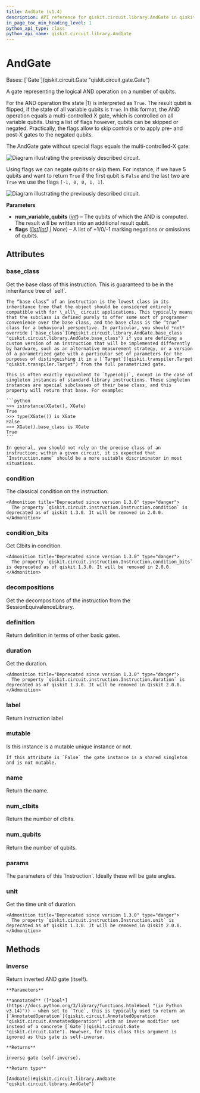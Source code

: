 ```yaml
---
title: AndGate (v1.4)
description: API reference for qiskit.circuit.library.AndGate in qiskit v1.4
in_page_toc_min_heading_level: 1
python_api_type: class
python_api_name: qiskit.circuit.library.AndGate
---
```


# AndGate

<Class id="qiskit.circuit.library.AndGate" isDedicatedPage={true} github="https://github.com/Qiskit/qiskit/tree/stable/1.4/qiskit/circuit/library/boolean_logic/quantum_and.py#L109-L204" signature="qiskit.circuit.library.AndGate(num_variable_qubits, flags=None)" modifiers="class">
  Bases: [`Gate`](qiskit.circuit.Gate "qiskit.circuit.gate.Gate")

  A gate representing the logical AND operation on a number of qubits.

  For the AND operation the state $|1\rangle$ is interpreted as `True`. The result qubit is flipped, if the state of all variable qubits is `True`. In this format, the AND operation equals a multi-controlled X gate, which is controlled on all variable qubits. Using a list of flags however, qubits can be skipped or negated. Practically, the flags allow to skip controls or to apply pre- and post-X gates to the negated qubits.

  The AndGate gate without special flags equals the multi-controlled-X gate:

  ![Diagram illustrating the previously described circuit.](/docs/images/api/qiskit/1.4/qiskit-circuit-library-AndGate-1.avif)

  Using flags we can negate qubits or skip them. For instance, if we have 5 qubits and want to return `True` if the first qubit is `False` and the last two are `True` we use the flags `[-1, 0, 0, 1, 1]`.

  ![Diagram illustrating the previously described circuit.](/docs/images/api/qiskit/1.4/qiskit-circuit-library-AndGate-2.avif)

  **Parameters**

  *   **num\_variable\_qubits** ([*int*](https://docs.python.org/3/library/functions.html#int "(in Python v3.14)")) – The qubits of which the AND is computed. The result will be written into an additional result qubit.
  *   **flags** ([*list*](https://docs.python.org/3/library/stdtypes.html#list "(in Python v3.14)")*\[*[*int*](https://docs.python.org/3/library/functions.html#int "(in Python v3.14)")*] | None*) – A list of +1/0/-1 marking negations or omissions of qubits.

  ## Attributes

  ### base\_class

  <Attribute id="qiskit.circuit.library.AndGate.base_class">
    Get the base class of this instruction. This is guaranteed to be in the inheritance tree of `self`.

    The “base class” of an instruction is the lowest class in its inheritance tree that the object should be considered entirely compatible with for \_all\_ circuit applications. This typically means that the subclass is defined purely to offer some sort of programmer convenience over the base class, and the base class is the “true” class for a behavioral perspective. In particular, you should *not* override [`base_class`](#qiskit.circuit.library.AndGate.base_class "qiskit.circuit.library.AndGate.base_class") if you are defining a custom version of an instruction that will be implemented differently by hardware, such as an alternative measurement strategy, or a version of a parametrized gate with a particular set of parameters for the purposes of distinguishing it in a [`Target`](qiskit.transpiler.Target "qiskit.transpiler.Target") from the full parametrized gate.

    This is often exactly equivalent to `type(obj)`, except in the case of singleton instances of standard-library instructions. These singleton instances are special subclasses of their base class, and this property will return that base. For example:

    ```python
    >>> isinstance(XGate(), XGate)
    True
    >>> type(XGate()) is XGate
    False
    >>> XGate().base_class is XGate
    True
    ```

    In general, you should not rely on the precise class of an instruction; within a given circuit, it is expected that `Instruction.name` should be a more suitable discriminator in most situations.
  </Attribute>

  ### condition

  <Attribute id="qiskit.circuit.library.AndGate.condition">
    The classical condition on the instruction.

    <Admonition title="Deprecated since version 1.3.0" type="danger">
      The property `qiskit.circuit.instruction.Instruction.condition` is deprecated as of qiskit 1.3.0. It will be removed in 2.0.0.
    </Admonition>
  </Attribute>

  ### condition\_bits

  <Attribute id="qiskit.circuit.library.AndGate.condition_bits">
    Get Clbits in condition.

    <Admonition title="Deprecated since version 1.3.0" type="danger">
      The property `qiskit.circuit.instruction.Instruction.condition_bits` is deprecated as of qiskit 1.3.0. It will be removed in 2.0.0.
    </Admonition>
  </Attribute>

  ### decompositions

  <Attribute id="qiskit.circuit.library.AndGate.decompositions">
    Get the decompositions of the instruction from the SessionEquivalenceLibrary.
  </Attribute>

  ### definition

  <Attribute id="qiskit.circuit.library.AndGate.definition">
    Return definition in terms of other basic gates.
  </Attribute>

  ### duration

  <Attribute id="qiskit.circuit.library.AndGate.duration">
    Get the duration.

    <Admonition title="Deprecated since version 1.3.0" type="danger">
      The property `qiskit.circuit.instruction.Instruction.duration` is deprecated as of qiskit 1.3.0. It will be removed in Qiskit 2.0.0.
    </Admonition>
  </Attribute>

  ### label

  <Attribute id="qiskit.circuit.library.AndGate.label">
    Return instruction label
  </Attribute>

  ### mutable

  <Attribute id="qiskit.circuit.library.AndGate.mutable">
    Is this instance is a mutable unique instance or not.

    If this attribute is `False` the gate instance is a shared singleton and is not mutable.
  </Attribute>

  ### name

  <Attribute id="qiskit.circuit.library.AndGate.name">
    Return the name.
  </Attribute>

  ### num\_clbits

  <Attribute id="qiskit.circuit.library.AndGate.num_clbits">
    Return the number of clbits.
  </Attribute>

  ### num\_qubits

  <Attribute id="qiskit.circuit.library.AndGate.num_qubits">
    Return the number of qubits.
  </Attribute>

  ### params

  <Attribute id="qiskit.circuit.library.AndGate.params">
    The parameters of this `Instruction`. Ideally these will be gate angles.
  </Attribute>

  ### unit

  <Attribute id="qiskit.circuit.library.AndGate.unit">
    Get the time unit of duration.

    <Admonition title="Deprecated since version 1.3.0" type="danger">
      The property `qiskit.circuit.instruction.Instruction.unit` is deprecated as of qiskit 1.3.0. It will be removed in Qiskit 2.0.0.
    </Admonition>
  </Attribute>

  ## Methods

  ### inverse

  <Function id="qiskit.circuit.library.AndGate.inverse" github="https://github.com/Qiskit/qiskit/tree/stable/1.4/qiskit/circuit/library/boolean_logic/quantum_and.py#L185-L197" signature="inverse(annotated=False)">
    Return inverted AND gate (itself).

    **Parameters**

    **annotated** ([*bool*](https://docs.python.org/3/library/functions.html#bool "(in Python v3.14)")) – when set to `True`, this is typically used to return an [`AnnotatedOperation`](qiskit.circuit.AnnotatedOperation "qiskit.circuit.AnnotatedOperation") with an inverse modifier set instead of a concrete [`Gate`](qiskit.circuit.Gate "qiskit.circuit.Gate"). However, for this class this argument is ignored as this gate is self-inverse.

    **Returns**

    inverse gate (self-inverse).

    **Return type**

    [AndGate](#qiskit.circuit.library.AndGate "qiskit.circuit.library.AndGate")
  </Function>
</Class>

